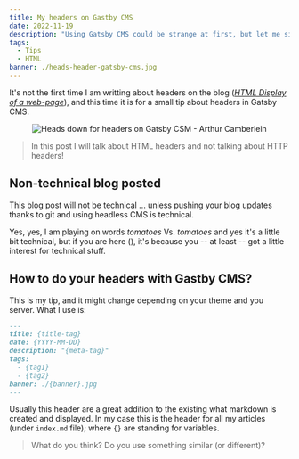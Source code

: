 ```yaml
---
title: My headers on Gastby CMS
date: 2022-11-19
description: "Using Gatsby CMS could be strange at first, but let me simplify your work with how I create all my HTML headers."
tags:
  - Tips
  - HTML
banner: ./heads-header-gatsby-cms.jpg
---
```


It's not the first time I am writting about headers on the blog ([_HTML Display of a web-page_](/html-display-of-a-web-page)), and this time it is for a small tip about headers in Gatsby CMS.

<p align="center">
  <img src="./heads-header-gatsby-cms.jpeg" alt="Heads down for headers on Gatsby CSM - Arthur Camberlein" title="Heads? You said headers? Becareful this one fell a few years ago" />
</p>

> In this post I will talk about HTML headers and not talking about HTTP headers!

## Non-technical blog posted

This blog post will not be technical ... unless pushing your blog updates thanks to git and using headless CMS is technical.

Yes, yes, I am playing on words _tomatoes_ Vs. _tomatoes_ and yes it's a little bit technical, but if you are here (), it's because you -- at least -- got a little interest for technical stuff.

## How to do your headers with Gastby CMS?

This is my tip, and it might change depending on your theme and you server. What I use is:

```markdown
---
title: {title-tag}
date: {YYYY-MM-DD}
description: "{meta-tag}"
tags:
  - {tag1}
  - {tag2}
banner: ./{banner}.jpg
---
```

Usually this header are a great addition to the existing what markdown is created and displayed. In my case this is the header for all my articles (under `index.md` file); where `{}` are standing for variables.

> What do you think? Do you use something similar (or different)?